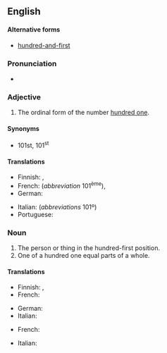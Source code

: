 ==English==

====Alternative forms====
* {{qualifier|British}} [[hundred-and-first]]

===Pronunciation===
* {{audio|en|en-us-hundred-first.ogg|Audio (US)}}

===Adjective===
{{en-adj|head=[[hundred]]-[[first]]|-}}

# The ordinal form of the number [[hundred one]].

====Synonyms====
* 101st, 101<sup>st</sup>

====Translations====
{{trans-top|ordinal number}}
* Finnish: {{t|fi|sadasensimmäinen}}, {{t|fi|sadasyhdes}}
* French: {{t|fr|cent unième}} (''abbreviation'' 101<sup>ème</sup>), {{t|fr|cent-et-unième}}
* German: {{t+|de|hunderterste}}
{{trans-mid}}
* Italian: {{t|it|centunesimo}} (''abbreviations'' 101º)
* Portuguese: {{t|pt|centésimo primeiro}}
{{trans-bottom}}

===Noun===
{{en-noun}}

# The person or thing in the hundred-first position.
# One of a hundred one equal parts of a whole.

====Translations====
{{trans-top|the person or thing in the hundred-first position}}
* Finnish: {{t|fi|sadasensimmäinen}}, {{t|fi|sadasyhdes}}
* French: {{t|fr|cent unième|m|f}}
{{trans-mid}}
* German: {{t|de|Hunderterste}}
* Italian: {{t|it|centunesimo}}
{{trans-bottom}}

{{trans-top|one of a hundred one equal parts of a whole}}
* French: {{t|fr|cent unième|m}}
{{trans-mid}}
* Italian: {{t|it|centunesimo|m}}
{{trans-bottom}}